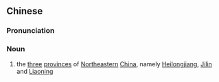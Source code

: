 {{also|东三省}}
==Chinese==
{{zh-forms|s=东三省}}

===Pronunciation===
{{zh-pron
|m=dōngsānshěng
|c=dung1 saam1 saang2
|cat=n
}}

===Noun===
{{zh-noun}}

# the [[three]] [[province]]s of [[northeastern|Northeastern]] [[China]], namely [[Heilongjiang]], [[Jilin]] and [[Liaoning]]